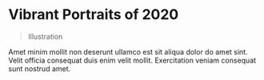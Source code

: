 # Vibrant Portraits of 2020

> Illustration

Amet minim mollit non deserunt ullamco est sit aliqua dolor do amet sint.
Velit officia consequat duis enim velit mollit.
Exercitation veniam consequat sunt nostrud amet.